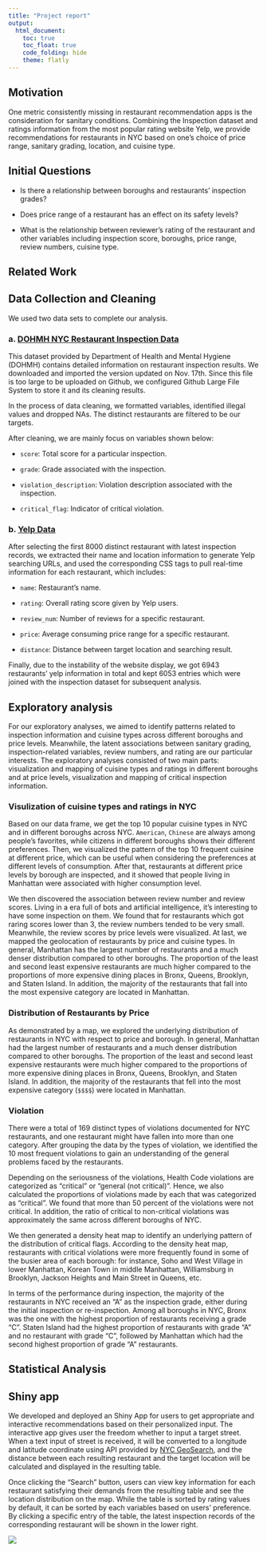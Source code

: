 ```yaml
---
title: "Project report"
output: 
  html_document:
    toc: true
    toc_float: true
    code_folding: hide
    theme: flatly
---
```


## Motivation
One metric consistently missing in restaurant recommendation apps is the consideration for sanitary conditions. Combining the Inspection dataset and ratings information from the most popular rating website Yelp, we provide recommendations for restaurants in NYC based on one’s choice of price range, sanitary grading, location, and cuisine type.

## Initial Questions

* Is there a relationship between boroughs and restaurants' inspection grades?

* Does price range of a restaurant has an effect on its safety levels?

* What is the relationship between reviewer's rating of the restaurant and other variables including inspection score, boroughs, price range, review numbers, cuisine type.

## Related Work

## Data Collection and Cleaning

We used two data sets to complete our analysis. 

### a. [DOHMH NYC Restaurant Inspection Data](https://data.cityofnewyork.us/Health/DOHMH-New-York-City-Restaurant-Inspection-Results/43nn-pn8j)

This dataset provided by Department of Health and Mental Hygiene (DOHMH) contains detailed information on restaurant inspection results. We downloaded and imported the version updated on Nov. 17th. 
Since this file is too large to be uploaded on Github, we configured Github Large File System to store it and its cleaning results. 

In the process of data cleaning, we formatted variables, identified illegal values and dropped NAs. The distinct restaurants are filtered to be our targets. 

After cleaning, we are mainly focus on variables shown below:

  - `score`: Total score for a particular inspection.
  
  - `grade`: Grade associated with the inspection. 
  
  - `violation_description`: Violation description associated with the  inspection. 
  
  - `critical_flag`: Indicator of critical violation. 

### b. [Yelp Data](https://www.yelp.com/search?find_desc=Restaurants&find_loc=New+York%2C+NY)

After selecting the first 8000 distinct restaurant with latest inspection records, we extracted their name and location information to generate Yelp searching URLs, and used the corresponding CSS tags to pull real-time information for each restaurant, which includes: 

  - `name`: Restaurant's name. 
  
  - `rating`: Overall rating score given by Yelp users.
  
  - `review_num`: Number of reviews for a specific restaurant.

  - `price`: Average consuming price range for a specific restaurant.
  
  - `distance`: Distance between target location and searching result.

Finally, due to the instability of the website display, we got 6943 restaurants' yelp information in total and kept 6053 entries which were joined with the inspection dataset for subsequent analysis. 

## Exploratory analysis

For our exploratory analyses, we aimed to identify patterns related to inspection information and cuisine types across different boroughs and price levels. Meanwhile, the latent associations between sanitary grading, inspection-related variables, review numbers, and rating are our particular interests. The exploratory analyses consisted of two main parts: visualization and mapping of cuisine types and ratings in different boroughs and at price levels, visualization and mapping of critical inspection information.

### Visulization of cuisine types and ratings in NYC

Based on our data frame, we get the top 10 popular cuisine types in NYC and in different boroughs across NYC. `American`, `Chinese` are always among people's favorites, while citizens in different boroughs shows their different preferences. Then, we visualized the pattern of the top 10 frequent cuisine at different price, which can be useful when considering the preferences at different levels of consumption. After that, restaurants at different price levels by borough are inspected, and it showed that people living in Manhattan were associated with higher consumption level.

We then discovered the association between review number and review scores. Living in a era full of bots and artificial intelligence, it's interesting to have some inspection on them. We found that for restaurants which got raring scores lower than 3, the review numbers tended to be very small. Meanwhile, the review scores by price levels were visualized. At last, we mapped the geolocation of restaurants by price and cuisine types. In general, Manhattan has the largest number of restaurants and a much denser distribution compared to other boroughs. The proportion of the least and second least expensive restaurants are much higher compared to the proportions of more expensive dining places in Bronx, Queens, Brooklyn, and Staten Island. In addition, the majority of the restaurants that fall into the most expensive category are located in Manhattan.

### Distribution of Restaurants by Price

As demonstrated by a map, we explored the underlying distribution of restaurants in NYC with respect to price and borough. In general, Manhattan had the largest number of restaurants and a much denser distribution compared to other boroughs. The proportion of the least and second least expensive restaurants were much higher compared to the proportions of more expensive dining places in Bronx, Queens, Brooklyn, and Staten Island. In addition, the majority of the restaurants that fell into the most expensive category (`$$$$`) were located in Manhattan. 

### Violation 

There were a total of 169 distinct types of violations documented for NYC restaurants, and one restaurant might have fallen into more than one category. After grouping the data by the types of violation, we identified the 10 most frequent violations to gain an understanding of the general problems faced by the restaurants. 

Depending on the seriousness of the violations, Health Code violations are categorized as "critical" or "general (not critical)". Hence, we also calculated the proportions of violations made by each that was categorized as "critical". We found that more than 50 percent of the violations were not critical. In addition, the ratio of critical to non-critical violations was approximately the same across different boroughs of NYC.

We then generated a density heat map to identify an underlying pattern of the distribution of critical flags. According to the density heat map, restaurants with critical violations were more frequently found in some of the busier area of each borough: for instance, Soho and West Village in lower Manhattan, Korean Town in middle Manhattan, Williamsburg in Brooklyn, Jackson Heights and Main Street in Queens, etc. 

In terms of the performance during inspection, the majority of the restaurants in NYC received an "A" as the inspection grade, either during the initial inspection or re-inspection. Among all boroughs in NYC, Bronx was the one with the highest proportion of restaurants receiving a grade "C". Staten Island had the highest proportion of restaurants with grade "A" and no restaurant with grade "C", followed by Manhattan which had the second highest proportion of grade "A" restaurants. 

## Statistical Analysis

## Shiny app

We developed and deployed an Shiny App for users to get appropriate and interactive recommendations based on their personalized input. 
The interactive app gives user the freedom whether to input a target street. When a text input of street is received, it will be converted to a longitude and latitude coordinate using API provided by [NYC GeoSearch](https://geosearch.planninglabs.nyc/docs/), and the distance between each resulting restaurant and the target location will be calculated and displayed in the resulting table. 

Once clicking the "Search" button, users can view key information for each restaurant satisfying their demands from the resulting table and see the location distribution on the map. 
While the table is sorted by rating values by default, it can be sorted by each variables based on users' preference. 
By clicking a specific entry of the table, the latest inspection records of the corresponding restaurant will be shown in the lower right.

![](./pic/Shiny_Screen_Shot.png)